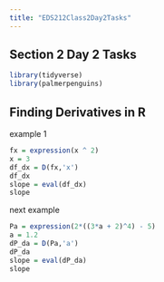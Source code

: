 ```yaml
---
title: "EDS212Class2Day2Tasks"
---
```


## Section 2 Day 2 Tasks

```r
library(tidyverse)
library(palmerpenguins)
```

## Finding Derivatives in R

example 1

```r
fx = expression(x ^ 2)
x = 3
df_dx = D(fx,'x')
df_dx
slope = eval(df_dx)
slope
```

next example

```r
Pa = expression(2*((3*a + 2)^4) - 5)
a = 1.2
dP_da = D(Pa,'a')
dP_da
slope = eval(dP_da)
slope
```
